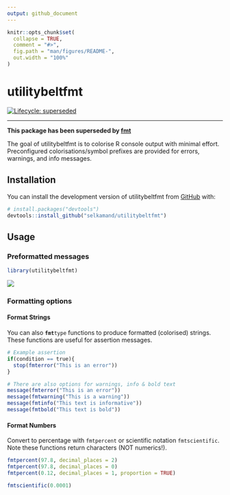 ```yaml
---
output: github_document
---
```


<!-- README.md is generated from README.Rmd. Please edit that file -->

```r
knitr::opts_chunk$set(
  collapse = TRUE,
  comment = "#>",
  fig.path = "man/figures/README-",
  out.width = "100%"
)
```

# utilitybeltfmt

<!-- badges: start -->

[![Lifecycle: superseded](https://img.shields.io/badge/lifecycle-superseded-blue.svg)](https://lifecycle.r-lib.org/articles/stages.html#superseded)

<!-- badges: end -->

------------------------------------------------------------------------

**This package has been superseded by [fmt](https://github.com/selkamand/fmt)**

The goal of utilitybeltfmt is to colorise R console output with minimal effort. Preconfigured colorisations/symbol prefixes are provided for errors, warnings, and info messages.

## Installation

You can install the development version of utilitybeltfmt from [GitHub](https://github.com/selkamand/utilitybeltfmt) with:

``` r
# install.packages("devtools")
devtools::install_github("selkamand/utilitybeltfmt")
```

## Usage

### Preformatted messages

```r
library(utilitybeltfmt)
```

![](images/paste-46C66429.png)

### Formatting options

#### Format Strings

You can also **`fmt`**`type` functions to produce formatted (colorised) strings. These functions are useful for assertion messages.

```r

# Example assertion
if(condition == true){
  stop(fmterror("This is an error"))
}

# There are also options for warnings, info & bold text
message(fmterror("This is an error"))
message(fmtwarning("This is a warning"))
message(fmtinfo("This text is informative"))
message(fmtbold("This text is bold"))
```

#### Format Numbers

Convert to percentage with `fmtpercent` or scientific notation `fmtscientific`. Note these functions return characters (NOT numerics!).

```r
fmtpercent(97.8, decimal_places = 2)
fmtpercent(97.8, decimal_places = 0)
fmtpercent(0.12, decimal_places = 1, proportion = TRUE)

fmtscientific(0.0001)
```
